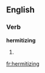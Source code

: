 
==English==

===Verb===
'''hermitizing'''

# {{present participle of|[[hermitize]]}}

[[fr:hermitizing]]